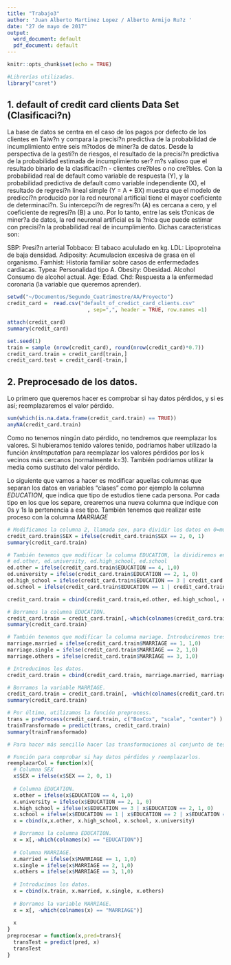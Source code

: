 ```yaml
---
title: "Trabajo3"
author: 'Juan Alberto Martinez Lopez / Alberto Armijo Ru?z '
date: "27 de mayo de 2017"
output:
  word_document: default
  pdf_document: default
---
```


```r
knitr::opts_chunk$set(echo = TRUE)
```
```r
#Librerías utilizadas.
library("caret")
```


## 1. default of credit card clients Data Set (Clasificaci?n)

La base de datos se centra en el caso de los pagos por defecto de los clientes en Taiw?n y compara la precisi?n predictiva de la probabilidad de incumplimiento entre seis m?todos de miner?a de datos. Desde la perspectiva de la gesti?n de riesgos, el resultado de la precisi?n predictiva de la probabilidad estimada de incumplimiento ser? m?s valioso que el resultado binario de la clasificaci?n - clientes cre?bles o no cre?bles. Con la probabilidad real de default como variable de respuesta (Y), y la probabilidad predictiva de default como variable independiente (X), el resultado de regresi?n lineal simple (Y = A + BX) muestra que el modelo de predicci?n producido por la red neuronal artificial tiene el mayor coeficiente de determinaci?n. Su intercepci?n de regresi?n (A) es cercana a cero, y el coeficiente de regresi?n (B) a uno. Por lo tanto, entre las seis t?cnicas de miner?a de datos, la red neuronal artificial es la ?nica que puede estimar con precisi?n la probabilidad real de incumplimiento. Dichas caracteristicas son:

SBP: Presi?n arterial
Tobbaco: El tabaco acululado en kg.
LDL: Lipoproteina de baja densidad.
Adiposity: Acumulacion excesiva de grasa en el organismo.
Famhist: Historia familiar sobre casos de enfermedades cardiacas.
Typea: Personalidad tipo A.
Obesity: Obesidad.
Alcohol Consumo de alcohol actual.
Age: Edad.
Chd: Respuesta a la enfermedad coronaria (la variable que queremos aprender).

```r
setwd("~/Documentos/Segundo_Cuatrimestre/AA/Proyecto")
credit_card =  read.csv("default_of_credict_card_clients.csv"
                          , sep=",", header = TRUE, row.names =1)

attach(credit_card)
summary(credit_card)

```

```r
set.seed(1)
train = sample (nrow(credit_card), round(nrow(credit_card)*0.7)) 
credit_card.train = credit_card[train,]  
credit_card.test = credit_card[-train,]
```

## 2. Preprocesado de los datos.

Lo primero que queremos hacer es comprobar si hay datos pérdidos, y si es así; reemplazaremos el valor pérdido.
```r
sum(which(is.na.data.frame(credit_card.train) == TRUE))
anyNA(credit_card.train)
```
Como  no tenemos ningún dato pérdido, no tendremos que reemplazar los valores. Si hubieramos tenido valores tenido, podríamos haber utilizado la función _knnImputation_ para reemplazar los valores pérdidos por los k vecinos más cercanos (normalmente k=3). También podríamos utilizar la media como sustituto del valor pérdido.

Lo siguiente que vamos a hacer es modificar aquellas columnas que separan los datos en variables "clases" como por ejemplo la columna _EDUCATION_, que indica que tipo de estudios tiene cada persona. Por cada tipo en los que los separe, crearemos una nueva columna que indique con 0s y 1s la pertenencia a ese tipo. También tenemos que realizar este proceso con la columna _MARRIAGE_

```r
# Modificamos la columna 2, llamada sex, para dividir los datos en 0=mujer, 1=hombre.
credit_card.train$SEX = ifelse(credit_card.train$SEX == 2, 0, 1)
summary(credit_card.train)
```
```r
# También tenemos que modificar la columna EDUCATION, la dividiremos en cuatro columnas diferentes:
# ed.other, ed.university, ed.high_school, ed.school
ed.other = ifelse(credit_card.train$EDUCATION == 4, 1,0)
ed.university = ifelse(credit_card.train$EDUCATION == 2, 1, 0)
ed.high_school = ifelse(credit_card.train$EDUCATION == 3 | credit_card.train$EDUCATION == 2, 1, 0)
ed.school = ifelse(credit_card.train$EDUCATION == 1 | credit_card.train$EDUCATION == 2 | credit_card.train$EDUCATION == 3, 1, 0)

credit_card.train = cbind(credit_card.train,ed.other, ed.high_school, ed.school, ed.university)

# Borramos la columna EDUCATION.
credit_card.train = credit_card.train[,-which(colnames(credit_card.train) == "EDUCATION")]
summary(credit_card.train)
```

```r
# También tenemos que modificar la columna mariage. Introduciremos tres nueva columnas: marriage.married, marriage.single, marriage.others.
marriage.married = ifelse(credit_card.train$MARRIAGE == 1, 1,0)
marriage.single = ifelse(credit_card.train$MARRIAGE == 2, 1,0)
marriage.others = ifelse(credit_card.train$MARRIAGE == 3, 1,0)

# Introducimos los datos.
credit_card.train = cbind(credit_card.train, marriage.married, marriage.single, marriage.others)

# Borramos la variable MARRIAGE.
credit_card.train = credit_card.train[, -which(colnames(credit_card.train) == "MARRIAGE")]
summary(credit_card.train)
```

```r
# Por último, utilizamos la función preprocess.
trans = preProcess(credit_card.train, c("BoxCox", "scale", "center") )
trainTransformado = predict(trans, credit_card.train)
summary(trainTransformado)

```

  
```r
# Para hacer más sencillo hacer las transformaciones al conjunto de test, se crearán funciones para realizar todo lo anterior.

# Función para comprobar si hay datos pérdidos y reemplazarlos.
reemplazarCol = function(x){
  # Columna SEX
  x$SEX = ifelse(x$SEX == 2, 0, 1)
  
  # Columna EDUCATION.
  x.other = ifelse(x$EDUCATION == 4, 1,0)
  x.university = ifelse(x$EDUCATION == 2, 1, 0)
  x.high_school = ifelse(x$EDUCATION == 3 | x$EDUCATION == 2, 1, 0)
  x.school = ifelse(x$EDUCATION == 1 | x$EDUCATION == 2 | x$EDUCATION == 3, 1, 0)
  x = cbind(x,x.other, x.high_school, x.school, x.university)

  # Borramos la columna EDUCATION.
  x = x[,-which(colnames(x) == "EDUCATION")]
  
  # Columna MARRIAGE.
  x.married = ifelse(x$MARRIAGE == 1, 1,0)
  x.single = ifelse(x$MARRIAGE == 2, 1,0)
  x.others = ifelse(x$MARRIAGE == 3, 1,0)
  
  # Introducimos los datos.
  x = cbind(x.train, x.married, x.single, x.others)
  
  # Borramos la variable MARRIAGE.
  x = x[, -which(colnames(x) == "MARRIAGE")]
  
  x
}
preprocesar = function(x,pred=trans){
  transTest = predict(pred, x)
  transTest
}
```

